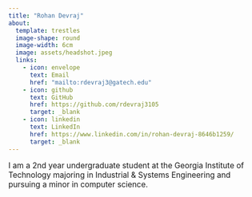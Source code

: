 ```yaml
---
title: "Rohan Devraj"
about: 
  template: trestles
  image-shape: round
  image-width: 6cm
  image: assets/headshot.jpeg
  links: 
    - icon: envelope
      text: Email
      href: "mailto:rdevraj3@gatech.edu"
    - icon: github
      text: GitHub
      href: https://github.com/rdevraj3105
      target: _blank
    - icon: linkedin
      text: LinkedIn
      href: https://www.linkedin.com/in/rohan-devraj-8646b1259/
      target: _blank
---
```


<style>
.large-text {
  font-size: 1.1em;
}
</style>

<p class="large-text">
I am a 2nd year undergraduate student at the Georgia Institute of Technology 
majoring in Industrial & Systems Engineering and pursuing a minor in computer science.
</p>